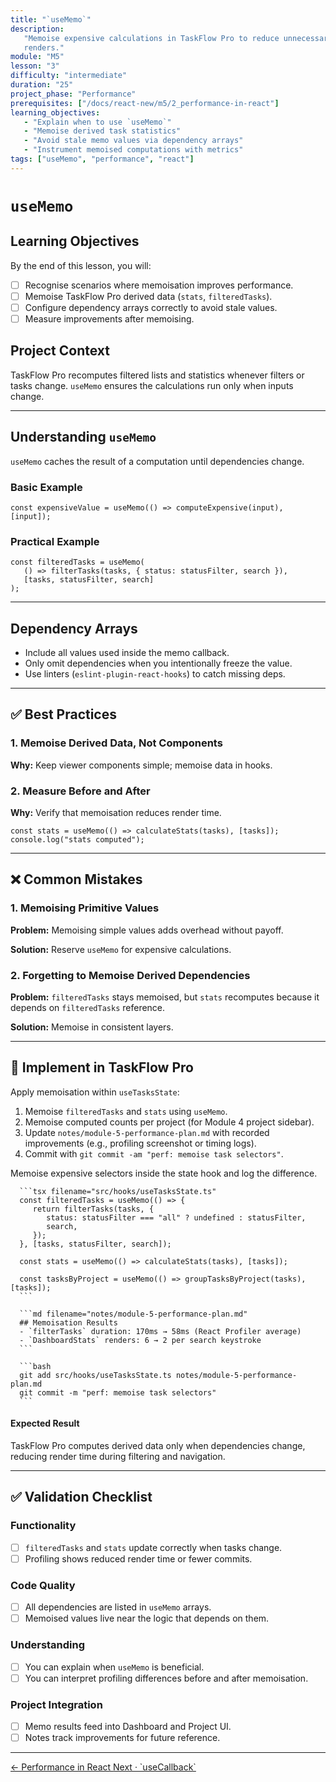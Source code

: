 ```yaml
---
title: "`useMemo`"
description:
   "Memoise expensive calculations in TaskFlow Pro to reduce unnecessary
   renders."
module: "M5"
lesson: "3"
difficulty: "intermediate"
duration: "25"
project_phase: "Performance"
prerequisites: ["/docs/react-new/m5/2_performance-in-react"]
learning_objectives:
   - "Explain when to use `useMemo`"
   - "Memoise derived task statistics"
   - "Avoid stale memo values via dependency arrays"
   - "Instrument memoised computations with metrics"
tags: ["useMemo", "performance", "react"]
---
```



# `useMemo`

## Learning Objectives

By the end of this lesson, you will:

-  [ ] Recognise scenarios where memoisation improves performance.
-  [ ] Memoise TaskFlow Pro derived data (`stats`, `filteredTasks`).
-  [ ] Configure dependency arrays correctly to avoid stale values.
-  [ ] Measure improvements after memoising.

## Project Context

TaskFlow Pro recomputes filtered lists and statistics whenever filters or tasks
change. `useMemo` ensures the calculations run only when inputs change.

---

## Understanding `useMemo`

`useMemo` caches the result of a computation until dependencies change.

### Basic Example

```tsx
const expensiveValue = useMemo(() => computeExpensive(input), [input]);
```

### Practical Example

```tsx
const filteredTasks = useMemo(
   () => filterTasks(tasks, { status: statusFilter, search }),
   [tasks, statusFilter, search]
);
```

---

## Dependency Arrays

-  Include all values used inside the memo callback.
-  Only omit dependencies when you intentionally freeze the value.
-  Use linters (`eslint-plugin-react-hooks`) to catch missing deps.

---

## ✅ Best Practices

### 1. Memoise Derived Data, Not Components

**Why:** Keep viewer components simple; memoise data in hooks.

### 2. Measure Before and After

**Why:** Verify that memoisation reduces render time.

```tsx
const stats = useMemo(() => calculateStats(tasks), [tasks]);
console.log("stats computed");
```

---

## ❌ Common Mistakes

### 1. Memoising Primitive Values

**Problem:** Memoising simple values adds overhead without payoff.

**Solution:** Reserve `useMemo` for expensive calculations.

### 2. Forgetting to Memoise Derived Dependencies

**Problem:** `filteredTasks` stays memoised, but `stats` recomputes because it
depends on `filteredTasks` reference.

**Solution:** Memoise in consistent layers.

---

## 🔨 Implement in TaskFlow Pro

Apply memoisation within `useTasksState`:

1. Memoise `filteredTasks` and `stats` using `useMemo`.
2. Memoise computed counts per project (for Module 4 project sidebar).
3. Update `notes/module-5-performance-plan.md` with recorded improvements (e.g.,
   profiling screenshot or timing logs).
4. Commit with `git commit -am "perf: memoise task selectors"`.

<Accordions type='single' className='mt-4'>
   <Accordion title='Solution Walkthrough'>
      <p>Memoise expensive selectors inside the state hook and log the difference.</p>

      ```tsx filename="src/hooks/useTasksState.ts"
      const filteredTasks = useMemo(() => {
         return filterTasks(tasks, {
            status: statusFilter === "all" ? undefined : statusFilter,
            search,
         });
      }, [tasks, statusFilter, search]);

      const stats = useMemo(() => calculateStats(tasks), [tasks]);

      const tasksByProject = useMemo(() => groupTasksByProject(tasks), [tasks]);
      ```

      ```md filename="notes/module-5-performance-plan.md"
      ## Memoisation Results
      - `filterTasks` duration: 170ms → 58ms (React Profiler average)
      - `DashboardStats` renders: 6 → 2 per search keystroke
      ```

      ```bash
      git add src/hooks/useTasksState.ts notes/module-5-performance-plan.md
      git commit -m "perf: memoise task selectors"
      ```

   </Accordion>
</Accordions>

#### Expected Result

TaskFlow Pro computes derived data only when dependencies change, reducing
render time during filtering and navigation.

---

## ✅ Validation Checklist

### Functionality

-  [ ] `filteredTasks` and `stats` update correctly when tasks change.
-  [ ] Profiling shows reduced render time or fewer commits.

### Code Quality

-  [ ] All dependencies are listed in `useMemo` arrays.
-  [ ] Memoised values live near the logic that depends on them.

### Understanding

-  [ ] You can explain when `useMemo` is beneficial.
-  [ ] You can interpret profiling differences before and after memoisation.

### Project Integration

-  [ ] Memo results feed into Dashboard and Project UI.
-  [ ] Notes track improvements for future reference.

---

<div className='mt-8 flex justify-between'>
   <a
      href='/docs/react-new/m5/2_performance-in-react'
      className='text-sm font-medium text-muted-foreground hover:text-foreground'
   >
      ← Performance in React
   </a>
   <a
      href='/docs/react-new/m5/4_use-callback'
      className='text-sm font-medium text-primary hover:text-primary/80'
   >
      Next · `useCallback`
   </a>
</div>
